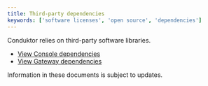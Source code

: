 ```yaml
---
title: Third-party dependencies
keywords: ['software licenses', 'open source', 'dependencies']
---
```


Conduktor relies on third-party software libraries.

- [View Console dependencies](https://cdn.conduktor.io/reports/conduktor-console-3rd-party-dependencies.pdf)
- [View Gateway dependencies](https://cdn.conduktor.io/reports/conduktor-gateway-3rd-party-dependencies.pdf) 


<Note>
Information in these documents is subject to updates.
</Note>
